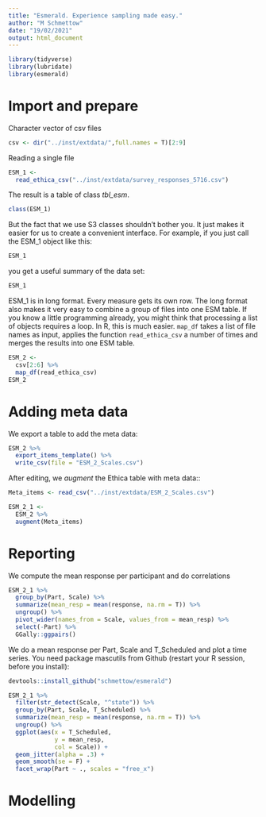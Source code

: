 ```yaml
---
title: "Esmerald. Experience sampling made easy."
author: "M Schmettow"
date: "19/02/2021"
output: html_document
---
```


```r
library(tidyverse)
library(lubridate)
library(esmerald)
```

# Import and prepare

Character vector of csv files

```r
csv <- dir("../inst/extdata/",full.names = T)[2:9]
```

Reading a single file

```r
ESM_1 <- 
  read_ethica_csv("../inst/extdata/survey_responses_5716.csv")
```

The result is a table of class *tbl_esm*.

```r
class(ESM_1)
```

But the fact that we use S3 classes shouldn't bother you. It just makes it easier for us to create a convenient interface. For example, if you just call the ESM_1 object like this:

```r
ESM_1
```

you get a useful summary of the data set:

```r
ESM_1
```

ESM_1 is in long format. Every measure gets its own row. The long format also makes it very easy to combine a group of files into one ESM table. If you know a little programming already, you might think that processing a list of objects requires a loop. In R, this is much easier. `map_df` takes a list of file names as input, applies the function `read_ethica_csv` a number of times and merges the results into  one ESM table.


```r
ESM_2 <- 
  csv[2:6] %>% 
  map_df(read_ethica_csv)
ESM_2
```


# Adding meta data

We export a table to add the meta data:

```r
ESM_2 %>% 
  export_items_template() %>% 
  write_csv(file = "ESM_2_Scales.csv")
```

After editing, we *augment* the Ethica table with meta data::

```r
Meta_items <- read_csv("../inst/extdata/ESM_2_Scales.csv")

ESM_2_1 <- 
  ESM_2 %>% 
  augment(Meta_items)

```




# Reporting

We compute the mean response per participant and do correlations

```r
ESM_2_1 %>% 
  group_by(Part, Scale) %>% 
  summarize(mean_resp = mean(response, na.rm = T)) %>% 
  ungroup() %>% 
  pivot_wider(names_from = Scale, values_from = mean_resp) %>% 
  select(-Part) %>% 
  GGally::ggpairs()
```

We do a mean response per Part, Scale and T_Scheduled and plot a time series. You need package mascutils from Github (restart your R session, before you install):

```r
devtools::install_github("schmettow/esmerald")
```



```r
ESM_2_1 %>% 
  filter(str_detect(Scale, "^state")) %>% 
  group_by(Part, Scale, T_Scheduled) %>% 
  summarize(mean_resp = mean(response, na.rm = T)) %>% 
  ungroup() %>% 
  ggplot(aes(x = T_Scheduled,
             y = mean_resp,
             col = Scale)) +
  geom_jitter(alpha = .3) +
  geom_smooth(se = F) +
  facet_wrap(Part ~ ., scales = "free_x")
```


# Modelling



